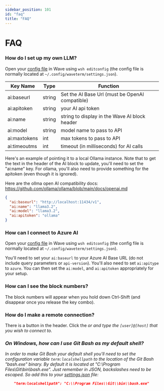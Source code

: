 ```yaml
---
sidebar_position: 101
id: "faq"
title: "FAQ"
---
```


# FAQ

### How do I set up my own LLM?

Open your [config file](./config) in Wave using `wsh editconfig` (the config file is normally located
at `~/.config/waveterm/settings.json`).

| Key Name     | Type   | Function                                        |
| ------------ | ------ | ----------------------------------------------- |
| ai:baseurl   | string | Set the AI Base Url (must be OpenAI compatible) |
| ai:apitoken  | string | your AI api token                               |
| ai:name      | string | string to display in the Wave AI block header   |
| ai:model     | string | model name to pass to API                       |
| ai:maxtokens | int    | max tokens to pass to API                       |
| ai:timeoutms | int    | timeout (in milliseconds) for AI calls          |

Here's an example of pointing it to a local Ollama instance. Note that to get the text in the header of the AI block
to update, you'll need to set the "ai:name" key. For ollama, you'll also need to provide something for the
apitoken (even though it is ignored).

Here are the ollma open AI compatibility docs: https://github.com/ollama/ollama/blob/main/docs/openai.md

```json
{
  "ai:baseurl": "http://localhost:11434/v1",
  "ai:name": "llama3.2",
  "ai:model": "llama3.2",
  "ai:apitoken": "ollama"
}
```

### How can I connect to Azure AI

Open your [config file](./config) in Wave using `wsh editconfig` (the config file is normally located
at `~/.config/waveterm/settings.json`).

You'll need to set your `ai:baseurl` to your Azure AI Base URL (do not include query parameters or `api-version`).
You'll also need to set `ai:apitype` to `azure`. You can then set the `ai:model`, and `ai:apitoken` appropriately
for your setup.

### How can I see the block numbers?

The block numbers will appear when you hold down Ctrl-Shift (and disappear once you release the key combo).

### How do I make a remote connection?

There is a button in the header. Click the <i className="fa-sharp fa-laptop"/> or <i className="fa-sharp fa-arrow-right-arrow-left"/>
and type the `[user]@[host]` that you wish to connect to.

### On Windows, how can I use Git Bash as my default shell?

In order to make Git Bash your default shell you'll need to set the configuration variable `term:localshellpath` to
the location of the Git Bash "bash.exe" binary. By default it is located at "C:\Program Files\Git\bin\bash.exe".
Just remember in JSON, backslashes need to be escaped. So add this to your [settings.json](./config) file:

```json
    "term:localshellpath": "C:\\Program Files\\Git\\bin\\bash.exe"
```
